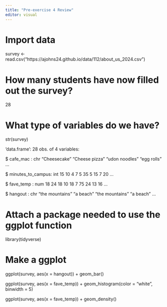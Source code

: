 ```yaml
---
title: "Pre-exercise 4 Review"
editor: visual
---
```


# Import data
survey <- read.csv("https://ajohns24.github.io/data/112/about_us_2024.csv")

# How many students have now filled out the survey?

28

# What type of variables do we have?

str(survey)

'data.frame':	28 obs. of  4 variables:

$ cafe_mac         : chr  "Cheesecake" "Cheese pizza" "udon noodles" "egg rolls" ...

$ minutes_to_campus: int  15 10 4 7 5 35 5 15 7 20 ...

$ fave_temp        : num  18 24 18 10 18 7 75 24 13 16 ...

$ hangout          : chr  "the mountains" "a beach" "the mountains" "a beach" ...


# Attach a package needed to use the ggplot function

library(tidyverse)

# Make a ggplot

ggplot(survey, aes(x = hangout)) + 
  geom_bar()

ggplot(survey, aes(x = fave_temp)) + 
  geom_histogram(color = "white", binwidth = 5)

ggplot(survey, aes(x = fave_temp)) + 
  geom_density()


